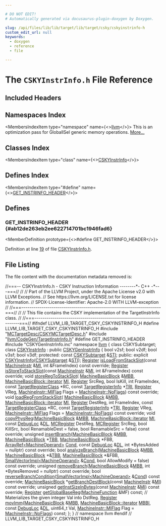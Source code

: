 ```yaml
---

# DO NOT EDIT!
# Automatically generated via docusaurus-plugin-doxygen by Doxygen.

slug: /api/files/lib/lib/target/lib/target/csky/cskyinstrinfo-h
custom_edit_url: null
keywords:
  - doxygen
  - reference
  - file

---
```





# The `CSKYInstrInfo.h` File Reference

<DoxygenPage pluginConfig={pluginConfig}>



## Included Headers

<IncludesList>
<IncludesListItem
  filePath="MCTargetDesc/CSKYMCTargetDesc.h"
  permalink="/docs/api/files/lib/lib/target/lib/target/csky/lib/target/csky/mctargetdesc/cskymctargetdesc-h"
  isLocal="true" />
<IncludesListItem
  filePath="llvm/CodeGen/TargetInstrInfo.h"
  permalink="/docs/api/files/include/include/llvm/include/llvm/codegen/targetinstrinfo-h"
  isLocal="true" />
<IncludesListItem
  filePath="CSKYGenInstrInfo.inc"
  permalink=""
  isLocal="true" />
</IncludesList>

## Namespaces Index

<MembersIndex>

<MembersIndexItem
  type="namespace"
  name={<><a href="/docs/api/namespaces/llvm">llvm</a></>}>
This is an optimization pass for GlobalISel generic memory operations. <a href="/docs/api/namespaces/llvm/#details">More...</a>
</MembersIndexItem>

</MembersIndex>

## Classes Index

<MembersIndex>

<MembersIndexItem
  type="class"
  name={<><a href="/docs/api/classes/llvm/cskyinstrinfo">CSKYInstrInfo</a></>}>
</MembersIndexItem>

</MembersIndex>

## Defines Index

<MembersIndex>

<MembersIndexItem
  type="#define"
  name={<><a href="#ab12de263eb2ee622714701bc1946fad6">GET&#95;INSTRINFO&#95;HEADER</a></>}>
</MembersIndexItem>

</MembersIndex>


<SectionDefinition>

## Defines

### GET&#95;INSTRINFO&#95;HEADER {#ab12de263eb2ee622714701bc1946fad6}

<MemberDefinition
  prototype={<>#define GET&#95;INSTRINFO&#95;HEADER</>}>

Definition at line <a href="#l00019">19</a> of file <a href="/docs/api/files/lib/lib/target/lib/target/csky/cskyinstrinfo-h">CSKYInstrInfo.h</a>.
</MemberDefinition>

</SectionDefinition>

## File Listing

The file content with the documentation metadata removed is:

<ProgramListing>

<Link id="l00001" /><CodeLine lineNumber="1"><span class="doxyHighlightComment">//===-- CSKYInstrInfo.h - CSKY Instruction Information --------&#42;- C++ -&#42;---===//</span></CodeLine>
<Link id="l00002" /><CodeLine lineNumber="2"><span class="doxyHighlightComment">//</span></CodeLine>
<Link id="l00003" /><CodeLine lineNumber="3"><span class="doxyHighlightComment">// Part of the LLVM Project, under the Apache License v2.0 with LLVM Exceptions.</span></CodeLine>
<Link id="l00004" /><CodeLine lineNumber="4"><span class="doxyHighlightComment">// See https://llvm.org/LICENSE.txt for license information.</span></CodeLine>
<Link id="l00005" /><CodeLine lineNumber="5"><span class="doxyHighlightComment">// SPDX-License-Identifier: Apache-2.0 WITH LLVM-exception</span></CodeLine>
<Link id="l00006" /><CodeLine lineNumber="6"><span class="doxyHighlightComment">//</span></CodeLine>
<Link id="l00007" /><CodeLine lineNumber="7"><span class="doxyHighlightComment">//===----------------------------------------------------------------------===//</span></CodeLine>
<Link id="l00008" /><CodeLine lineNumber="8"><span class="doxyHighlightComment">//</span></CodeLine>
<Link id="l00009" /><CodeLine lineNumber="9"><span class="doxyHighlightComment">// This file contains the CSKY implementation of the TargetInstrInfo class.</span></CodeLine>
<Link id="l00010" /><CodeLine lineNumber="10"><span class="doxyHighlightComment">//</span></CodeLine>
<Link id="l00011" /><CodeLine lineNumber="11"><span class="doxyHighlightComment">//===----------------------------------------------------------------------===//</span></CodeLine>
<Link id="l00012" /><CodeLine lineNumber="12"></CodeLine>
<Link id="l00013" /><CodeLine lineNumber="13"><span class="doxyHighlightPreprocessor">#ifndef LLVM&#95;LIB&#95;TARGET&#95;CSKY&#95;CSKYINSTRINFO&#95;H</span></CodeLine>
<Link id="l00014" /><CodeLine lineNumber="14"><span class="doxyHighlightPreprocessor">#define LLVM&#95;LIB&#95;TARGET&#95;CSKY&#95;CSKYINSTRINFO&#95;H</span></CodeLine>
<Link id="l00015" /><CodeLine lineNumber="15"></CodeLine>
<Link id="l00016" /><CodeLine lineNumber="16"><span class="doxyHighlightPreprocessor">#include &quot;<a href="/docs/api/files/lib/lib/target/lib/target/csky/lib/target/csky/mctargetdesc/cskymctargetdesc-h">MCTargetDesc/CSKYMCTargetDesc.h</a>&quot;</span></CodeLine>
<Link id="l00017" /><CodeLine lineNumber="17"><span class="doxyHighlightPreprocessor">#include &quot;<a href="/docs/api/files/include/include/llvm/include/llvm/codegen/targetinstrinfo-h">llvm/CodeGen/TargetInstrInfo.h</a>&quot;</span></CodeLine>
<Link id="l00018" /><CodeLine lineNumber="18"></CodeLine>
<Link id="l00019" /><CodeLine lineNumber="19" lineLink="#ab12de263eb2ee622714701bc1946fad6"><span class="doxyHighlightPreprocessor">#define GET&#95;INSTRINFO&#95;HEADER</span></CodeLine>
<Link id="l00020" /><CodeLine lineNumber="20"><span class="doxyHighlightPreprocessor">#include &quot;CSKYGenInstrInfo.inc&quot;</span></CodeLine>
<Link id="l00021" /><CodeLine lineNumber="21"></CodeLine>
<Link id="l00022" /><CodeLine lineNumber="22"><span class="doxyHighlightKeyword">namespace </span><span class="doxyHighlight"><a href="/docs/api/namespaces/llvm">llvm</a> &#123;</span></CodeLine>
<Link id="l00023" /><CodeLine lineNumber="23"></CodeLine>
<Link id="l00024" /><CodeLine lineNumber="24"><span class="doxyHighlightKeyword">class </span><span class="doxyHighlight">CSKYSubtarget;</span></CodeLine>
<Link id="l00025" /><CodeLine lineNumber="25"></CodeLine>
<Link id="l00026" /><CodeLine lineNumber="26" lineLink="/docs/api/classes/llvm/cskyinstrinfo"><span class="doxyHighlightKeyword">class </span><span class="doxyHighlight"><a href="/docs/api/classes/llvm/cskyinstrinfo/#a955e4c2020ab184e9e592ffc61866e4c">CSKYInstrInfo</a> : </span><span class="doxyHighlightKeyword">public</span><span class="doxyHighlight"> <a href="/docs/api/classes/cskygeninstrinfo">CSKYGenInstrInfo</a> &#123;</span></CodeLine>
<Link id="l00027" /><CodeLine lineNumber="27"><span class="doxyHighlight">  </span><span class="doxyHighlightKeywordType">bool</span><span class="doxyHighlight"> v2sf;</span></CodeLine>
<Link id="l00028" /><CodeLine lineNumber="28"><span class="doxyHighlight">  </span><span class="doxyHighlightKeywordType">bool</span><span class="doxyHighlight"> v2df;</span></CodeLine>
<Link id="l00029" /><CodeLine lineNumber="29"><span class="doxyHighlight">  </span><span class="doxyHighlightKeywordType">bool</span><span class="doxyHighlight"> v3sf;</span></CodeLine>
<Link id="l00030" /><CodeLine lineNumber="30"><span class="doxyHighlight">  </span><span class="doxyHighlightKeywordType">bool</span><span class="doxyHighlight"> v3df;</span></CodeLine>
<Link id="l00031" /><CodeLine lineNumber="31"></CodeLine>
<Link id="l00032" /><CodeLine lineNumber="32"><span class="doxyHighlightKeyword">protected</span><span class="doxyHighlight">:</span></CodeLine>
<Link id="l00033" /><CodeLine lineNumber="33" lineLink="/docs/api/classes/llvm/cskyinstrinfo/#a4bc42ba2e193d3040421f85e76ab16fe"><span class="doxyHighlight">  </span><span class="doxyHighlightKeyword">const</span><span class="doxyHighlight"> <a href="/docs/api/classes/llvm/cskysubtarget">CSKYSubtarget</a> &amp;<a href="/docs/api/classes/llvm/cskyinstrinfo/#a4bc42ba2e193d3040421f85e76ab16fe">STI</a>;</span></CodeLine>
<Link id="l00034" /><CodeLine lineNumber="34"></CodeLine>
<Link id="l00035" /><CodeLine lineNumber="35"><span class="doxyHighlightKeyword">public</span><span class="doxyHighlight">:</span></CodeLine>
<Link id="l00036" /><CodeLine lineNumber="36"><span class="doxyHighlight">  </span><span class="doxyHighlightKeyword">explicit</span><span class="doxyHighlight"> <a href="/docs/api/classes/llvm/cskyinstrinfo/#a955e4c2020ab184e9e592ffc61866e4c">CSKYInstrInfo</a>(<a href="/docs/api/classes/llvm/cskysubtarget">CSKYSubtarget</a> &amp;<a href="/docs/api/classes/llvm/cskyinstrinfo/#a4bc42ba2e193d3040421f85e76ab16fe">STI</a>);</span></CodeLine>
<Link id="l00037" /><CodeLine lineNumber="37"></CodeLine>
<Link id="l00038" /><CodeLine lineNumber="38"><span class="doxyHighlight">  <a href="/docs/api/classes/llvm/register">Register</a> <a href="/docs/api/classes/llvm/cskyinstrinfo/#a974558dd7e9ce95d0042ea4227ba045a">isLoadFromStackSlot</a>(</span><span class="doxyHighlightKeyword">const</span><span class="doxyHighlight"> <a href="/docs/api/classes/llvm/machineinstr">MachineInstr</a> &amp;<a href="/docs/api/files/lib/lib/codegen/lib/codegen/globalisel/irtranslator-cpp/#abe44dfdea65b4f7e11e0a608ab708b76">MI</a>,</span></CodeLine>
<Link id="l00039" /><CodeLine lineNumber="39"><span class="doxyHighlight">                               </span><span class="doxyHighlightKeywordType">int</span><span class="doxyHighlight"> &amp;FrameIndex) </span><span class="doxyHighlightKeyword">const override</span><span class="doxyHighlight">;</span></CodeLine>
<Link id="l00040" /><CodeLine lineNumber="40"><span class="doxyHighlight">  <a href="/docs/api/classes/llvm/register">Register</a> <a href="/docs/api/classes/llvm/cskyinstrinfo/#ae35ed52012fc08d533e789a5a2933fdc">isStoreToStackSlot</a>(</span><span class="doxyHighlightKeyword">const</span><span class="doxyHighlight"> <a href="/docs/api/classes/llvm/machineinstr">MachineInstr</a> &amp;<a href="/docs/api/files/lib/lib/codegen/lib/codegen/globalisel/irtranslator-cpp/#abe44dfdea65b4f7e11e0a608ab708b76">MI</a>,</span></CodeLine>
<Link id="l00041" /><CodeLine lineNumber="41"><span class="doxyHighlight">                              </span><span class="doxyHighlightKeywordType">int</span><span class="doxyHighlight"> &amp;FrameIndex) </span><span class="doxyHighlightKeyword">const override</span><span class="doxyHighlight">;</span></CodeLine>
<Link id="l00042" /><CodeLine lineNumber="42"></CodeLine>
<Link id="l00043" /><CodeLine lineNumber="43"><span class="doxyHighlight">  </span><span class="doxyHighlightKeywordType">void</span><span class="doxyHighlight"> <a href="/docs/api/classes/llvm/cskyinstrinfo/#a647cde93263cdcab73a72f5e459041c6">storeRegToStackSlot</a>(</span></CodeLine>
<Link id="l00044" /><CodeLine lineNumber="44"><span class="doxyHighlight">      <a href="/docs/api/classes/llvm/machinebasicblock">MachineBasicBlock</a> &amp;<a href="/docs/api/files/lib/lib/target/lib/target/arm/armslshardening-cpp/#a5958512eae2979bd2eb383977996a600">MBB</a>, <a href="/docs/api/classes/llvm/machinebasicblock/#ae34c996b58df9b9ce6695a0c8b70c533">MachineBasicBlock::iterator</a> <a href="/docs/api/files/lib/lib/codegen/lib/codegen/globalisel/irtranslator-cpp/#abe44dfdea65b4f7e11e0a608ab708b76">MI</a>, <a href="/docs/api/classes/llvm/register">Register</a> SrcReg,</span></CodeLine>
<Link id="l00045" /><CodeLine lineNumber="45"><span class="doxyHighlight">      </span><span class="doxyHighlightKeywordType">bool</span><span class="doxyHighlight"> IsKill, </span><span class="doxyHighlightKeywordType">int</span><span class="doxyHighlight"> FrameIndex, </span><span class="doxyHighlightKeyword">const</span><span class="doxyHighlight"> <a href="/docs/api/classes/llvm/targetregisterclass">TargetRegisterClass</a> &#42;RC,</span></CodeLine>
<Link id="l00046" /><CodeLine lineNumber="46"><span class="doxyHighlight">      </span><span class="doxyHighlightKeyword">const</span><span class="doxyHighlight"> <a href="/docs/api/classes/llvm/targetregisterinfo">TargetRegisterInfo</a> &#42;<a href="/docs/api/files/lib/lib/codegen/machinesink-cpp/#a0f36ed1bc17fc1aa97fe291c439a0698">TRI</a>, <a href="/docs/api/classes/llvm/register">Register</a> VReg,</span></CodeLine>
<Link id="l00047" /><CodeLine lineNumber="47"><span class="doxyHighlight">      <a href="/docs/api/classes/llvm/machineinstr/#aafacf84de1cb994a92dc045f4aa1d518">MachineInstr::MIFlag</a> Flags = <a href="/docs/api/classes/llvm/machineinstr/#aafacf84de1cb994a92dc045f4aa1d518a75967179a013c48b7d5b1690cb0b47cc">MachineInstr::NoFlags</a>) </span><span class="doxyHighlightKeyword">const override</span><span class="doxyHighlight">;</span></CodeLine>
<Link id="l00048" /><CodeLine lineNumber="48"></CodeLine>
<Link id="l00049" /><CodeLine lineNumber="49"><span class="doxyHighlight">  </span><span class="doxyHighlightKeywordType">void</span><span class="doxyHighlight"> <a href="/docs/api/classes/llvm/cskyinstrinfo/#a2c4630e6b74de7b52933845fe4f48f01">loadRegFromStackSlot</a>(</span></CodeLine>
<Link id="l00050" /><CodeLine lineNumber="50"><span class="doxyHighlight">      <a href="/docs/api/classes/llvm/machinebasicblock">MachineBasicBlock</a> &amp;<a href="/docs/api/files/lib/lib/target/lib/target/arm/armslshardening-cpp/#a5958512eae2979bd2eb383977996a600">MBB</a>, <a href="/docs/api/classes/llvm/machinebasicblock/#ae34c996b58df9b9ce6695a0c8b70c533">MachineBasicBlock::iterator</a> <a href="/docs/api/files/lib/lib/codegen/lib/codegen/globalisel/irtranslator-cpp/#abe44dfdea65b4f7e11e0a608ab708b76">MI</a>, <a href="/docs/api/classes/llvm/register">Register</a> DestReg,</span></CodeLine>
<Link id="l00051" /><CodeLine lineNumber="51"><span class="doxyHighlight">      </span><span class="doxyHighlightKeywordType">int</span><span class="doxyHighlight"> FrameIndex, </span><span class="doxyHighlightKeyword">const</span><span class="doxyHighlight"> <a href="/docs/api/classes/llvm/targetregisterclass">TargetRegisterClass</a> &#42;RC,</span></CodeLine>
<Link id="l00052" /><CodeLine lineNumber="52"><span class="doxyHighlight">      </span><span class="doxyHighlightKeyword">const</span><span class="doxyHighlight"> <a href="/docs/api/classes/llvm/targetregisterinfo">TargetRegisterInfo</a> &#42;<a href="/docs/api/files/lib/lib/codegen/machinesink-cpp/#a0f36ed1bc17fc1aa97fe291c439a0698">TRI</a>, <a href="/docs/api/classes/llvm/register">Register</a> VReg,</span></CodeLine>
<Link id="l00053" /><CodeLine lineNumber="53"><span class="doxyHighlight">      <a href="/docs/api/classes/llvm/machineinstr/#aafacf84de1cb994a92dc045f4aa1d518">MachineInstr::MIFlag</a> Flags = <a href="/docs/api/classes/llvm/machineinstr/#aafacf84de1cb994a92dc045f4aa1d518a75967179a013c48b7d5b1690cb0b47cc">MachineInstr::NoFlags</a>) </span><span class="doxyHighlightKeyword">const override</span><span class="doxyHighlight">;</span></CodeLine>
<Link id="l00054" /><CodeLine lineNumber="54"></CodeLine>
<Link id="l00055" /><CodeLine lineNumber="55"><span class="doxyHighlight">  </span><span class="doxyHighlightKeywordType">void</span><span class="doxyHighlight"> <a href="/docs/api/classes/llvm/cskyinstrinfo/#ae8be35955783557ba6a8d97bcf8353e7">copyPhysReg</a>(<a href="/docs/api/classes/llvm/machinebasicblock">MachineBasicBlock</a> &amp;<a href="/docs/api/files/lib/lib/target/lib/target/arm/armslshardening-cpp/#a5958512eae2979bd2eb383977996a600">MBB</a>, <a href="/docs/api/classes/llvm/machinebasicblock/#ae34c996b58df9b9ce6695a0c8b70c533">MachineBasicBlock::iterator</a> <a href="/docs/api/files/lib/lib/codegen/lib/codegen/globalisel/irtranslator-cpp/#abe44dfdea65b4f7e11e0a608ab708b76">MI</a>,</span></CodeLine>
<Link id="l00056" /><CodeLine lineNumber="56"><span class="doxyHighlight">                   </span><span class="doxyHighlightKeyword">const</span><span class="doxyHighlight"> <a href="/docs/api/classes/llvm/debugloc">DebugLoc</a> &amp;<a href="/docs/api/files/lib/lib/target/lib/target/arm/armslshardening-cpp/#ad467c4ab9119043f9b7750ab986be61a">DL</a>, <a href="/docs/api/classes/llvm/mcregister">MCRegister</a> DestReg, <a href="/docs/api/classes/llvm/mcregister">MCRegister</a> SrcReg,</span></CodeLine>
<Link id="l00057" /><CodeLine lineNumber="57"><span class="doxyHighlight">                   </span><span class="doxyHighlightKeywordType">bool</span><span class="doxyHighlight"> KillSrc, </span><span class="doxyHighlightKeywordType">bool</span><span class="doxyHighlight"> RenamableDest = </span><span class="doxyHighlightKeyword">false</span><span class="doxyHighlight">,</span></CodeLine>
<Link id="l00058" /><CodeLine lineNumber="58"><span class="doxyHighlight">                   </span><span class="doxyHighlightKeywordType">bool</span><span class="doxyHighlight"> RenamableSrc = </span><span class="doxyHighlightKeyword">false</span><span class="doxyHighlight">) </span><span class="doxyHighlightKeyword">const override</span><span class="doxyHighlight">;</span></CodeLine>
<Link id="l00059" /><CodeLine lineNumber="59"></CodeLine>
<Link id="l00060" /><CodeLine lineNumber="60"><span class="doxyHighlight">  </span><span class="doxyHighlightKeywordType">unsigned</span><span class="doxyHighlight"> <a href="/docs/api/classes/llvm/cskyinstrinfo/#a2c95253334e2a487e24d6b1d561395b5">insertBranch</a>(<a href="/docs/api/classes/llvm/machinebasicblock">MachineBasicBlock</a> &amp;<a href="/docs/api/files/lib/lib/target/lib/target/arm/armslshardening-cpp/#a5958512eae2979bd2eb383977996a600">MBB</a>, <a href="/docs/api/classes/llvm/machinebasicblock">MachineBasicBlock</a> &#42;<a href="/docs/api/files/lib/lib/target/lib/target/riscv/riscvredundantcopyelimination-cpp/#a1441f79530bc7f3a89118bb8067eac69">TBB</a>,</span></CodeLine>
<Link id="l00061" /><CodeLine lineNumber="61"><span class="doxyHighlight">                        <a href="/docs/api/classes/llvm/machinebasicblock">MachineBasicBlock</a> &#42;FBB, <a href="/docs/api/classes/llvm/arrayref">ArrayRef&lt;MachineOperand&gt;</a> <a href="/docs/api/files/lib/lib/target/lib/target/riscv/riscvredundantcopyelimination-cpp/#a193847098793cdbab306803186676899">Cond</a>,</span></CodeLine>
<Link id="l00062" /><CodeLine lineNumber="62"><span class="doxyHighlight">                        </span><span class="doxyHighlightKeyword">const</span><span class="doxyHighlight"> <a href="/docs/api/classes/llvm/debugloc">DebugLoc</a> &amp;<a href="/docs/api/files/lib/lib/target/lib/target/arm/armslshardening-cpp/#ad467c4ab9119043f9b7750ab986be61a">DL</a>,</span></CodeLine>
<Link id="l00063" /><CodeLine lineNumber="63"><span class="doxyHighlight">                        </span><span class="doxyHighlightKeywordType">int</span><span class="doxyHighlight"> &#42;BytesAdded = </span><span class="doxyHighlightKeyword">nullptr</span><span class="doxyHighlight">) </span><span class="doxyHighlightKeyword">const override</span><span class="doxyHighlight">;</span></CodeLine>
<Link id="l00064" /><CodeLine lineNumber="64"></CodeLine>
<Link id="l00065" /><CodeLine lineNumber="65"><span class="doxyHighlight">  </span><span class="doxyHighlightKeywordType">bool</span><span class="doxyHighlight"> <a href="/docs/api/classes/llvm/cskyinstrinfo/#a7e94a575006ee68c11b126643fb6f112">analyzeBranch</a>(<a href="/docs/api/classes/llvm/machinebasicblock">MachineBasicBlock</a> &amp;<a href="/docs/api/files/lib/lib/target/lib/target/arm/armslshardening-cpp/#a5958512eae2979bd2eb383977996a600">MBB</a>, <a href="/docs/api/classes/llvm/machinebasicblock">MachineBasicBlock</a> &#42;&amp;<a href="/docs/api/files/lib/lib/target/lib/target/riscv/riscvredundantcopyelimination-cpp/#a1441f79530bc7f3a89118bb8067eac69">TBB</a>,</span></CodeLine>
<Link id="l00066" /><CodeLine lineNumber="66"><span class="doxyHighlight">                     <a href="/docs/api/classes/llvm/machinebasicblock">MachineBasicBlock</a> &#42;&amp;FBB,</span></CodeLine>
<Link id="l00067" /><CodeLine lineNumber="67"><span class="doxyHighlight">                     <a href="/docs/api/classes/llvm/smallvectorimpl">SmallVectorImpl&lt;MachineOperand&gt;</a> &amp;<a href="/docs/api/files/lib/lib/target/lib/target/riscv/riscvredundantcopyelimination-cpp/#a193847098793cdbab306803186676899">Cond</a>,</span></CodeLine>
<Link id="l00068" /><CodeLine lineNumber="68"><span class="doxyHighlight">                     </span><span class="doxyHighlightKeywordType">bool</span><span class="doxyHighlight"> AllowModify = </span><span class="doxyHighlightKeyword">false</span><span class="doxyHighlight">) </span><span class="doxyHighlightKeyword">const override</span><span class="doxyHighlight">;</span></CodeLine>
<Link id="l00069" /><CodeLine lineNumber="69"></CodeLine>
<Link id="l00070" /><CodeLine lineNumber="70"><span class="doxyHighlight">  </span><span class="doxyHighlightKeywordType">unsigned</span><span class="doxyHighlight"> <a href="/docs/api/classes/llvm/cskyinstrinfo/#a2ae1d6a715e78fb1dadb5b12240cf0c7">removeBranch</a>(<a href="/docs/api/classes/llvm/machinebasicblock">MachineBasicBlock</a> &amp;<a href="/docs/api/files/lib/lib/target/lib/target/arm/armslshardening-cpp/#a5958512eae2979bd2eb383977996a600">MBB</a>,</span></CodeLine>
<Link id="l00071" /><CodeLine lineNumber="71"><span class="doxyHighlight">                        </span><span class="doxyHighlightKeywordType">int</span><span class="doxyHighlight"> &#42;BytesRemoved = </span><span class="doxyHighlightKeyword">nullptr</span><span class="doxyHighlight">) </span><span class="doxyHighlightKeyword">const override</span><span class="doxyHighlight">;</span></CodeLine>
<Link id="l00072" /><CodeLine lineNumber="72"></CodeLine>
<Link id="l00073" /><CodeLine lineNumber="73"><span class="doxyHighlight">  </span><span class="doxyHighlightKeywordType">bool</span></CodeLine>
<Link id="l00074" /><CodeLine lineNumber="74"><span class="doxyHighlight">  <a href="/docs/api/classes/llvm/cskyinstrinfo/#acde8238e1c1d8d06e7d8ba715dab0662">reverseBranchCondition</a>(<a href="/docs/api/classes/llvm/smallvectorimpl">SmallVectorImpl&lt;MachineOperand&gt;</a> &amp;<a href="/docs/api/files/lib/lib/target/lib/target/riscv/riscvredundantcopyelimination-cpp/#a193847098793cdbab306803186676899">Cond</a>) </span><span class="doxyHighlightKeyword">const override</span><span class="doxyHighlight">;</span></CodeLine>
<Link id="l00075" /><CodeLine lineNumber="75"></CodeLine>
<Link id="l00076" /><CodeLine lineNumber="76"><span class="doxyHighlight">  <a href="/docs/api/classes/llvm/machinebasicblock">MachineBasicBlock</a> &#42;<a href="/docs/api/classes/llvm/cskyinstrinfo/#a5986da4bb024b0fa029b20f8e9ee9081">getBranchDestBlock</a>(</span><span class="doxyHighlightKeyword">const</span><span class="doxyHighlight"> <a href="/docs/api/classes/llvm/machineinstr">MachineInstr</a> &amp;<a href="/docs/api/files/lib/lib/codegen/lib/codegen/globalisel/irtranslator-cpp/#abe44dfdea65b4f7e11e0a608ab708b76">MI</a>) </span><span class="doxyHighlightKeyword">const override</span><span class="doxyHighlight">;</span></CodeLine>
<Link id="l00077" /><CodeLine lineNumber="77"></CodeLine>
<Link id="l00078" /><CodeLine lineNumber="78"><span class="doxyHighlight">  </span><span class="doxyHighlightKeywordType">unsigned</span><span class="doxyHighlight"> <a href="/docs/api/classes/llvm/cskyinstrinfo/#a0364a53c9b3c44ded29d94829cfe0b4d">getInstSizeInBytes</a>(</span><span class="doxyHighlightKeyword">const</span><span class="doxyHighlight"> <a href="/docs/api/classes/llvm/machineinstr">MachineInstr</a> &amp;<a href="/docs/api/files/lib/lib/codegen/lib/codegen/globalisel/irtranslator-cpp/#abe44dfdea65b4f7e11e0a608ab708b76">MI</a>) </span><span class="doxyHighlightKeyword">const override</span><span class="doxyHighlight">;</span></CodeLine>
<Link id="l00079" /><CodeLine lineNumber="79"></CodeLine>
<Link id="l00080" /><CodeLine lineNumber="80"><span class="doxyHighlight">  <a href="/docs/api/classes/llvm/register">Register</a> <a href="/docs/api/classes/llvm/cskyinstrinfo/#a9fa574f4bc0ad6d1cd8335fdf7aba857">getGlobalBaseReg</a>(<a href="/docs/api/classes/llvm/machinefunction">MachineFunction</a> &amp;MF) </span><span class="doxyHighlightKeyword">const</span><span class="doxyHighlight">;</span></CodeLine>
<Link id="l00081" /><CodeLine lineNumber="81"></CodeLine>
<Link id="l00082" /><CodeLine lineNumber="82"><span class="doxyHighlight">  </span><span class="doxyHighlightComment">// Materializes the given integer Val into DstReg.</span></CodeLine>
<Link id="l00083" /><CodeLine lineNumber="83"><span class="doxyHighlight">  <a href="/docs/api/classes/llvm/register">Register</a> <a href="/docs/api/classes/llvm/cskyinstrinfo/#a9511cb46b0b012a8ae67edfbbe7b71a1">movImm</a>(<a href="/docs/api/classes/llvm/machinebasicblock">MachineBasicBlock</a> &amp;<a href="/docs/api/files/lib/lib/target/lib/target/arm/armslshardening-cpp/#a5958512eae2979bd2eb383977996a600">MBB</a>, <a href="/docs/api/classes/llvm/machinebasicblock/#ae34c996b58df9b9ce6695a0c8b70c533">MachineBasicBlock::iterator</a> <a href="/docs/api/files/lib/lib/target/lib/target/arm/armslshardening-cpp/#ad5f691fdc1a09aaf6df5fef958b35a3d">MBBI</a>,</span></CodeLine>
<Link id="l00084" /><CodeLine lineNumber="84"><span class="doxyHighlight">                  </span><span class="doxyHighlightKeyword">const</span><span class="doxyHighlight"> <a href="/docs/api/classes/llvm/debugloc">DebugLoc</a> &amp;<a href="/docs/api/files/lib/lib/target/lib/target/arm/armslshardening-cpp/#ad467c4ab9119043f9b7750ab986be61a">DL</a>, uint64&#95;t Val,</span></CodeLine>
<Link id="l00085" /><CodeLine lineNumber="85"><span class="doxyHighlight">                  <a href="/docs/api/classes/llvm/machineinstr/#aafacf84de1cb994a92dc045f4aa1d518">MachineInstr::MIFlag</a> Flag = <a href="/docs/api/classes/llvm/machineinstr/#aafacf84de1cb994a92dc045f4aa1d518a75967179a013c48b7d5b1690cb0b47cc">MachineInstr::NoFlags</a>) </span><span class="doxyHighlightKeyword">const</span><span class="doxyHighlight">;</span></CodeLine>
<Link id="l00086" /><CodeLine lineNumber="86"><span class="doxyHighlight">&#125;;</span></CodeLine>
<Link id="l00087" /><CodeLine lineNumber="87"></CodeLine>
<Link id="l00088" /><CodeLine lineNumber="88"><span class="doxyHighlight">&#125; </span><span class="doxyHighlightComment">// namespace llvm</span></CodeLine>
<Link id="l00089" /><CodeLine lineNumber="89"></CodeLine>
<Link id="l00090" /><CodeLine lineNumber="90"><span class="doxyHighlightPreprocessor">#endif </span><span class="doxyHighlightComment">// LLVM&#95;LIB&#95;TARGET&#95;CSKY&#95;CSKYINSTRINFO&#95;H</span></CodeLine>

</ProgramListing>


</DoxygenPage>
